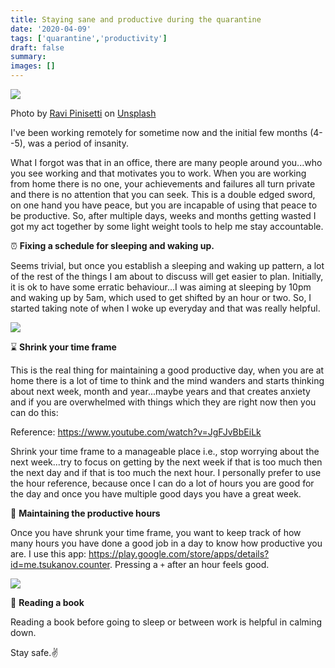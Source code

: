 ```yaml
---
title: Staying sane and productive during the quarantine
date: '2020-04-09'
tags: ['quarantine','productivity']
draft: false
summary:
images: []
---
```


![](https://cdn-images-1.medium.com/max/800/0*IDnmMQo91yRVz3bz)

Photo by [Ravi Pinisetti](https://unsplash.com/@ravipinisetti?utm_source=medium&utm_medium=referral) on [Unsplash](https://unsplash.com?utm_source=medium&utm_medium=referral)

I've been working remotely for sometime now and the initial few months (4--5), was a period of insanity.

What I forgot was that in an office, there are many people around you...who you see working and that motivates you to work. When you are working from home there is no one, your achievements and failures all turn private and there is no attention that you can seek. This is a double edged sword, on one hand you have peace, but you are incapable of using that peace to be productive. So, after multiple days, weeks and months getting wasted I got my act together by some light weight tools to help me stay accountable.

⏰ **Fixing a schedule for sleeping and waking up.**

Seems trivial, but once you establish a sleeping and waking up pattern, a lot of the rest of the things I am about to discuss will get easier to plan. Initially, it is ok to have some erratic behaviour...I was aiming at sleeping by 10pm and waking up by 5am, which used to get shifted by an hour or two. So, I started taking note of when I woke up everyday and that was really helpful.

![](https://cdn-images-1.medium.com/max/800/1*B7o4MMdpvExTm20Onsphtw.jpeg)

⌛ **Shrink your time frame**

This is the real thing for maintaining a good productive day, when you are at home there is a lot of time to think and the mind wanders and starts thinking about next week, month and year...maybe years and that creates anxiety and if you are overwhelmed with things which they are right now then you can do this:

Reference: https://www.youtube.com/watch?v=JgFJvBbEiLk

Shrink your time frame to a manageable place i.e., stop worrying about the next week...try to focus on getting by the next week if that is too much then the next day and if that is too much the next hour. I personally prefer to use the hour reference, because once I can do a lot of hours you are good for the day and once you have multiple good days you have a great week.

📝 **Maintaining the productive hours**

Once you have shrunk your time frame, you want to keep track of how many hours you have done a good job in a day to know how productive you are. I use this app: https://play.google.com/store/apps/details?id=me.tsukanov.counter. Pressing a `+` after an hour feels good.

![](https://cdn-images-1.medium.com/max/800/1*vShGDVvaoYhr_rjBpfOf6Q.png)

📖 **Reading a book**

Reading a book before going to sleep or between work is helpful in calming down.

Stay safe.✌️